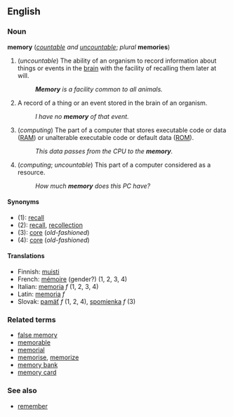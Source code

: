 ==English==
===Noun===
'''memory''' (''[[countable]] and [[uncountable]]''; ''plural'' '''memories''')

#(''uncountable'') The ability of an organism to record information about things or events in the [[brain]] with the facility of recalling them later at will.
#:'''''Memory''' is a facility common to all animals.''
#A record of a thing or an event stored in the brain of an organism.
#:''I have no '''memory''' of that event.''
#(''computing'') The part of a computer that stores executable code or data ([[RAM]]) or unalterable executable code or default data ([[ROM]]).
#:''This data passes from the CPU to the '''memory'''.''
#(''computing''; ''uncountable'') This part of a computer considered as a resource.
#:''How much '''memory''' does this PC have?''

====Synonyms====
*(1): [[recall]]
*(2): [[recall]], [[recollection]]
*(3): [[core]] (''old-fashioned'')
*(4): [[core]] (''old-fashioned'')

====Translations====
*Finnish: [[muisti]]
*French: [[mémoire]] (gender?) (1, 2, 3, 4)
*Italian: [[memoria]] ''f'' (1, 2, 3, 4)
*Latin: [[memoria]] ''f''
*Slovak: [[pamäť]] ''f'' (1, 2, 4), [[spomienka]] ''f'' (3)

===Related terms===
*[[false memory]]
*[[memorable]]
*[[memorial]]
*[[memorise]], [[memorize]]
*[[memory bank]]
*[[memory card]]

===See also===
*[[remember]]